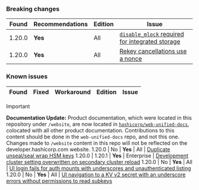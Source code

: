 ### Breaking changes

Found  | Recommendations | Edition    | Issue
------ | --------------- | ---------- | -----
1.20.0 | **Yes**         | All        | [`disable_mlock` required for integrated storage](/vault/docs/v1.20.x/updates/important-changes#disable_mlock-config)
1.20.0 | **Yes**         | All        | [Rekey cancellations use a nonce](/vault/docs/v1.20.x/updates/important-changes#rekey-cancel-nonce)

### Known issues

Found  | Fixed  | Workaround | Edition    | Issue
------ |--------| ---------- | ---------- | -----

> [!IMPORTANT]  
> **Documentation Update:** Product documentation, which were located in this repository under `/website`, are now located in [`hashicorp/web-unified-docs`](https://github.com/hashicorp/web-unified-docs), colocated with all other product documentation. Contributions to this content should be done in the `web-unified-docs` repo, and not this one. Changes made to `/website` content in this repo will not be reflected on the developer.hashicorp.com website.
1.20.0 | No     | **Yes**    | All        | [Duplicate unseal/seal wrap HSM keys](/vault/docs/v1.20.x/updates/important-changes#hsm-keys)
1.20.0 | 1.20.1 | **Yes**    | Enterprise | [Development cluster setting overwritten on secondary cluster reload](/vault/docs/v1.20.x/updates/important-changes#development-cluster-reload)
1.20.0 | No     | **Yes**    | All        | [UI login fails for auth mounts with underscores and unauthenticated listing](/vault/docs/v1.20.x/updates/important-changes#ui-login-underscore)
1.20.0 | No     | **Yes**    | All        | [UI navigation to a KV v2 secret with an underscore errors without permissions to read subkeys](/vault/docs/v1.20.x/updates/important-changes#ui-kvv2-underscore-secrets)
